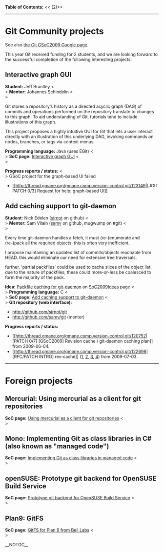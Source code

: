 <b>Table of Contents:</b>
<<<!-- ! TOC here -->(2)>>
----
= Git Community projects =

See also [[http://socghop.appspot.com/org/home/google/gsoc2009/git|the Git GSoC2009 Google page]].

This year Git received funding for 2 students,
and we are looking forward to the successful completion of the
following interesting projects:

== Interactive graph GUI ==
<b>Student:</b> Jeff Brantley <<BR>>
<b>Mentor:</b>  Johannes Schindelin <<BR>>

Git stores a repository’s history as a directed acyclic graph (DAG) of commits and operations performed on the repository translate to changes to this graph. To aid understanding of Git, tutorials tend to include illustrations of this graph.

This project proposes a highly intuitive GUI for Git that lets a user interact directly with an illustration of this underlying DAG, invoking commands on nodes, branches, or tags via context menus.

<b>Programming language:</b> Java (uses EGit) <<BR>>
<b>SoC page:</b> [[http://socghop.appspot.com/student_project/show/google/gsoc2009/git/t124022376285|Interactive graph GUI]] <<BR>>

<b>Progress reports / status:</b> <<BR>>
GSoC project for the graph-based UI failed
* [[http://thread.gmane.org/gmane.comp.version-control.git/123149|[JGIT PATCH 0/3] Request for help: graph-based UI]]

== Add caching support to git-daemon ==
<b>Student:</b> Nick Edelen ([[http://github.com/sirnot|sirnot]] on github) <<BR>>
<b>Mentor:</b>  Sam Vilain ([[http://github.com/samv|samv]] on github, mugwump on #git) <<BR>>

Every time git-daemon handles a fetch, it must (re-)enumerate and (re-)pack all the required objects. this is often very inefficient.

I propose maintaining an updated list of commits/objects reachable from HEAD. this would eliminate our need for extensive tree traversals.

further, 'partial packfiles' could be used to cache slices of the object list. due to the nature of packfiles, these could more-or-less be coalesced to form the majority of the pack.

<b>Idea:</b> [[SoC2009Ideas#Packfilecachingforgit-daemon|Packfile caching for git-daemon]] on [[SoC2009Ideas]] page <<BR>>
<b>Programming language:</b> C <<BR>>
<b>SoC page:</b> [[http://socghop.appspot.com/student_project/show/google/gsoc2009/git/t124022376432|Add caching support to git-daemon]] <<BR>>
<b>Git repository (web interface):</b>
* http://github.com/sirnot/git
* http://github.com/samv/git (mentor)

<b>Progress reports / status:</b>
* [[http://thread.gmane.org/gmane.comp.version-control.git/120752|[PATCH 0/7] [GSoC2009] Revision cache / git-daemon caching plan]] from 2009-06-04.
* [[http://thread.gmane.org/gmane.comp.version-control.git/122698|[RFC/PATCH INTRO] rev-cache]] ([[http://thread.gmane.org/gmane.comp.version-control.git/122699|1]], [[http://permalink.gmane.org/gmane.comp.version-control.git/122700|2]], [[http://permalink.gmane.org/gmane.comp.version-control.git/122701|3]], [[http://permalink.gmane.org/gmane.comp.version-control.git/122702|4]]) from 2009-07-03.

----
= Foreign projects =

== Mercurial: Using mercurial as a client for git repositories ==

<b>SoC page:</b> [[http://socghop.appspot.com/student_project/show/google/gsoc2009/hg/t124022472367|Using mercurial as a client for git repositories]] <<BR>>

== Mono: Implementing Git as class libraries in C# (also known as "managed code") ==

<b>SoC page:</b> [[http://socghop.appspot.com/student_project/show/google/gsoc2009/mono/t124022708105|Implementing Git as class libraries in managed code]] <<BR>>

== openSUSE: Prototype git backend for OpenSUSE Build Service ==

<b>SoC page:</b> [[http://socghop.appspot.com/student_project/show/google/gsoc2009/opensuse/t124023150939|Prototype git backend for OpenSUSE Build Service]] <<BR>>

== Plan9: GitFS ==

<b>SoC page:</b> [[http://socghop.appspot.com/student_project/show/google/gsoc2009/plan9/t124024225905|GitFS for Plan 9 from Bell Labs]] <<BR>>

__NOTOC__